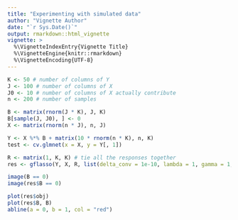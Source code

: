 ```yaml
---
title: "Experimenting with simulated data"
author: "Vignette Author"
date: "`r Sys.Date()`"
output: rmarkdown::html_vignette
vignette: >
  %\VignetteIndexEntry{Vignette Title}
  %\VignetteEngine{knitr::rmarkdown}
  %\VignetteEncoding{UTF-8}
---
```


```r
K <- 50 # number of columns of Y
J <- 100 # number of columns of X
J0 <- 10 # number of columns of X actually contribute
n <- 200 # number of samples

B <- matrix(rnorm(J * K), J, K)
B[sample(J, J0), ] <- 0
X <- matrix(rnorm(n * J), n, J)

Y <- X %*% B + matrix(10 * rnorm(n * K), n, K)
test <- cv.glmnet(x = X, y = Y[, 1])

R <- matrix(1, K, K) # tie all the responses together
res <- gflasso(Y, X, R, list(delta_conv = 1e-10, lambda = 1, gamma = 1, iter_max = 5000))

image(B == 0)
image(res$B == 0)

plot(res$obj)
plot(res$B, B)
abline(a = 0, b = 1, col = "red")
```
